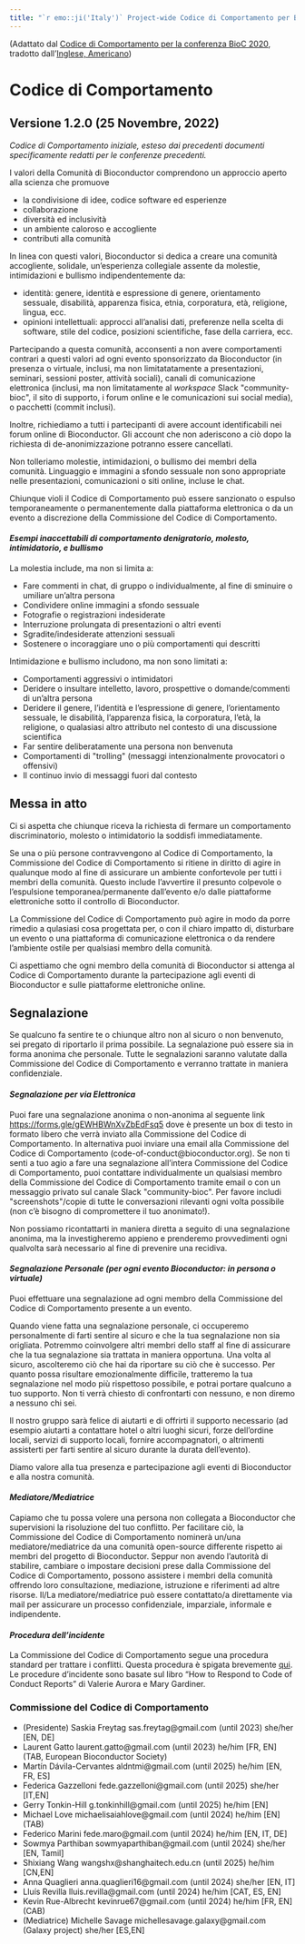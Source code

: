 ```yaml
---
title: "`r emo::ji('Italy')` Project-wide Codice di Comportamento per Bioconductor (Italiano, Italia)"
---
```


(Adattato dal [Codice di Comportamento per la conferenza BioC 2020][1], tradotto dall'[Inglese, Americano](en-US.html))

# Codice di Comportamento

## Versione 1.2.0 (25 Novembre, 2022)

_Codice di Comportamento iniziale, esteso dai precedenti documenti specificamente redatti per le conferenze precedenti._


I valori della Comunità di Bioconductor comprendono
un approccio aperto alla scienza che promuove

* la condivisione di idee, codice software ed esperienze
* collaborazione
* diversità ed inclusività 
* un ambiente caloroso e accogliente
* contributi alla comunità

In linea con questi valori, Bioconductor si dedica a creare una comunità accogliente, solidale, un'esperienza collegiale assente da molestie, intimidazioni e bullismo indipendentemente da:

* identità: genere, identità e espressione di genere, orientamento sessuale, disabilità, apparenza fisica, etnia, corporatura, età, religione, lingua, ecc.
* opinioni intellettuali: approcci all'analisi dati, preferenze nella scelta di software, stile del codice, posizioni scientifiche, fase della carriera, ecc.

Partecipando a questa comunità, acconsenti a non avere comportamenti contrari a questi valori ad ogni evento sponsorizzato da Bioconductor (in presenza o virtuale, inclusi, ma non limitatatamente a presentazioni, seminari, sessioni poster, attività sociali), canali di comunicazione elettronica (inclusi, ma non limitatamente al _workspace_ Slack \"community-bioc\", il sito di supporto, i forum online e le comunicazioni sui social media), o pacchetti (commit inclusi).

Inoltre, richiediamo a tutti i partecipanti di avere account identificabili nei forum online di Bioconductor. Gli account che non aderiscono a ciò dopo la richiesta di de-anonimizzazione potranno essere cancellati. 

Non tolleriamo molestie, intimidazioni, o bullismo dei membri della comunità.
Linguaggio e immagini a sfondo sessuale non sono appropriate nelle presentazioni, comunicazioni o siti online, incluse le chat.

Chiunque violi il Codice di Comportamento può essere sanzionato o espulso temporaneamente o permanentemente dalla piattaforma elettronica o da un evento a discrezione della Commissione del Codice di Comportamento.


#### _Esempi inaccettabili di comportamento denigratorio, molesto, intimidatorio, e bullismo_

La molestia include, ma non si limita a:

* Fare commenti in chat, di gruppo o individualmente, al fine di sminuire o umiliare un'altra persona
* Condividere online immagini a sfondo sessuale
* Fotografie o registrazioni indesiderate
* Interruzione prolungata di presentazioni o altri eventi
* Sgradite/indesiderate attenzioni sessuali
* Sostenere o incoraggiare uno o più comportamenti qui descritti

Intimidazione e bullismo includono, ma non sono limitati a:

* Comportamenti aggressivi o intimidatori
* Deridere o insultare intelletto, lavoro, prospettive o domande/commenti di un'altra persona
* Deridere il genere, l'identità e l'espressione di genere, l'orientamento sessuale, le disabilità, l'apparenza fisica, la corporatura, l'età, la religione, o qualasiasi altro attributo nel contesto di una discussione scientifica
* Far sentire deliberatamente una persona non benvenuta
* Comportamenti di \"trolling\" (messaggi intenzionalmente provocatori o offensivi)
* Il continuo invio di messaggi fuori dal contesto


## Messa in atto

Ci si aspetta che chiunque riceva la richiesta di fermare un comportamento discriminatorio, molesto o intimidatorio la soddisfi immediatamente.

Se una o più persone contravvengono al Codice di Comportamento, la Commissione del Codice di Comportamento si ritiene in diritto di agire in qualunque modo al fine di assicurare un ambiente confortevole per tutti i membri della comunità.
Questo include l'avvertire il presunto colpevole o l'espulsione temporanea/permanente dall'evento e/o dalle piattaforme elettroniche sotto il controllo di Bioconductor.

La Commissione del Codice di Comportamento può agire in modo da porre rimedio a qulasiasi cosa progettata per, o con il chiaro impatto di, disturbare un evento o una piattaforma di comunicazione elettronica o da rendere l'ambiente ostile per qualsiasi membro della comunità.

Ci aspettiamo che ogni membro della comunità di Bioconductor si attenga al Codice di Comportamento durante la partecipazione agli eventi di Bioconductor e sulle piattaforme elettroniche online.

## Segnalazione

Se qualcuno fa sentire te o chiunque altro non al sicuro o non benvenuto, sei pregato di riportarlo il prima possibile. 
La segnalazione può essere sia in forma anonima che personale. 
Tutte le segnalazioni saranno valutate dalla Commissione del Codice di Comportamento e verranno trattate in maniera confidenziale.

#### _Segnalazione per via Elettronica_

Puoi fare una segnalazione anonima o non-anonima al seguente link [https://forms.gle/gEWHBWnXvZbEdFsq5](https://forms.gle/gEWHBWnXvZbEdFsq5) 
dove è presente un box di testo in formato libero che verrà inviato alla Commissione del Codice di Comportamento.
In alternativa puoi inviare una email alla Commissione del Codice di Comportamento (code-of-conduct@bioconductor.org).
Se non ti senti a tuo agio a fare una segnalazione all'intera Commissione del Codice di Comportamento, puoi contattare individualmente un qualsiasi membro della Commissione del Codice di Comportamento tramite email o con un messaggio privato sul canale Slack \"community-bioc\". Per favore includi \"screenshots\"/copie di tutte le conversazioni rilevanti ogni volta possibile (non c'è bisogno di compromettere il tuo anonimato!).

Non possiamo ricontattarti in maniera diretta a seguito di una segnalazione anonima, ma la investigheremo appieno e prenderemo provvedimenti ogni qualvolta sarà necessario al fine di prevenire una recidiva.

#### _Segnalazione Personale (per ogni evento Bioconductor: in persona o virtuale)_

Puoi effettuare una segnalazione ad ogni membro della Commissione del Codice di Comportamento presente a un evento.

Quando viene fatta una segnalazione personale, ci occuperemo personalmente di farti sentire al sicuro e che la tua segnalazione non sia origliata.
Potremmo coinvolgere altri membri dello staff al fine di assicurare che la tua segnalazione sia trattata in maniera opportuna.
Una volta al sicuro, ascolteremo ciò che hai da riportare su ciò che è successo.
Per quanto possa risultare emozionalmente difficile, tratteremo la tua segnalazione nel modo più rispettoso possibile, e potrai portare qualcuno a tuo supporto.
Non ti verrà chiesto di confrontarti con nessuno, e non diremo a nessuno chi sei.

Il nostro gruppo sarà felice di aiutarti e di offrirti il supporto necessario (ad esempio aiutarti a contattare hotel o altri luoghi sicuri, forze dell'ordine locali, servizi di supporto locali, fornire accompagnatori, o altrimenti assisterti per farti sentire al sicuro durante la durata dell'evento).

Diamo valore alla tua presenza e partecipazione agli eventi di Bioconductor e alla nostra comunità.

#### _Mediatore/Mediatrice_

Capiamo che tu possa volere una persona non collegata a Bioconductor che supervisioni la risoluzione del tuo conflitto. Per facilitare ciò, la Commissione del Codice di Comportamento nominerà un/una mediatore/mediatrice da una comunità open-source differente rispetto ai membri del progetto di Bioconductor. Seppur non avendo l'autorità di stabilire, cambiare o impostare decisioni prese dalla Commissione del Codice di Comportamento, possono assistere i membri della comunità offrendo loro consultazione, mediazione, istruzione e riferimenti ad altre risorse. Il/La mediatore/mediatrice può essere contattato/a direttamente via mail per assicurare un processo confidenziale, imparziale, informale e indipendente.

#### _Procedura dell'incidente_

La Commissione del Codice di Comportamento segue una procedura standard per trattare i conflitti.
Questa procedura è spigata brevemente [qui](https://bioconductor.github.io/CodeOfConduct/incident_response.html). Le procedure d'incidente sono basate sul libro "How to Respond to Code of Conduct Reports" di Valerie Aurora e Mary Gardiner.

###  Commissione del Codice di Comportamento

* (Presidente) Saskia Freytag sas.freytag@gmail.com (until 2023) she/her [EN, DE]
* Laurent Gatto laurent.gatto@gmail.com (until 2023) he/him [FR, EN] (TAB, European Bioconductor Society)
* Martín Dávila-Cervantes aldntmi@gmail.com (until 2025) he/him [EN, FR, ES] 
* Federica Gazzelloni fede.gazzelloni@gmail.com (until 2025) she/her [IT,EN]
* Gerry Tonkin-Hill g.tonkinhill@gmail.com (until 2025) he/him [EN] 
* Michael Love michaelisaiahlove@gmail.com (until 2024) he/him [EN] (TAB)
* Federico Marini fede.maro@gmail.com (until 2024) he/him [EN, IT, DE]
* Sowmya Parthiban sowmyaparthiban@gmail.com (until 2024) she/her [EN, Tamil]
* Shixiang Wang wangshx@shanghaitech.edu.cn (until 2025) he/him [CN,EN]
* Anna Quaglieri anna.quaglieri16@gmail.com (until 2024) she/her [EN, IT]
* Lluís Revilla lluis.revilla@gmail.com (until 2024) he/him [CAT, ES, EN]
* Kevin Rue-Albrecht kevinrue67@gmail.com  (until 2024) he/him [FR, EN] (CAB)
* (Mediatrice) Michelle Savage michellesavage.galaxy@gmail.com (Galaxy project) she/her [ES,EN]

[1]: https://bioc2020.bioconductor.org/code_of_conduct

